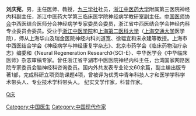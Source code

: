 {{unreferenced|time=2011-05-04T03:55:20+00:00}}
'''刘庆宪'''，男，主任医师、教授，[[九三学社|九三学社]]社员，[[浙江中医药大学|浙江中医药大学]]附属第三医院神经内科副主任，浙江中医药大学第三临床医学院神经病学教研室副主任。[[中国医师协会|中国医师协会]]中西医结合医师分会神经病学专家委员会委员，浙江省中西医结合学会神经内科专业委员会委员。受业于[[浙江中医学院|浙江中医学院]]和[[上海第二医科大学|上海第二医科大学]]（[[上海交通大学|上海交通大学]]医学院），师从上海华山及瑞金医院神经内科刘道宽、徐韫宜和宋永建等教授。上海市中西医结合学会《神经病学与神经康复学杂志》、北京市药学会《临床药物治疗杂志》编委和《Neural Regeneration Research》（SCI-E）、中华医学会《中华临床医师》杂志审稿专家。曾任浙江省平湖市中医医院神经内科主任，台湾国家网路医院专家委员会脑神经科咨询委员。国内外共发表专业论文60余篇，副主编出版专著1部，完成科研立项资助课题4项，曾被评为优秀中青年科技人才和医学学科学术带头人、专业技术学科带头人。 纪实文学作家，科普作家。

[[Category:中国医生|Category:中国医生]]
[[Category:中国现代作家|Category:中国现代作家]]
[[分类:刘姓|Q庆]]

{{DEFAULTSORT:L刘}}